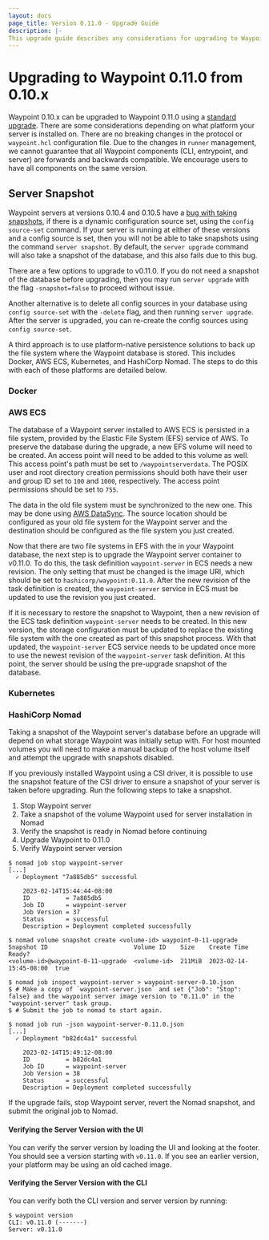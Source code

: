 ```yaml
---
layout: docs
page_title: Version 0.11.0 - Upgrade Guide
description: |-
This upgrade guide describes any considerations for upgrading to Waypoint 0.11.0.
---
```


# Upgrading to Waypoint 0.11.0 from 0.10.x

Waypoint 0.10.x can be upgraded to Waypoint 0.11.0 using a [standard upgrade](/waypoint/docs/upgrading#standard-upgrade).
There are some considerations depending on what platform your server is installed on.
There are no breaking changes in the protocol or `waypoint.hcl` configuration file.
Due to the changes in `runner` management, we cannot guarantee that all Waypoint
components (CLI, entrypoint, and server) are forwards and backwards
compatible. We encourage users to have all components on the same version.

## Server Snapshot

Waypoint servers at versions 0.10.4 and 0.10.5 have a [bug with taking snapshots](https://github.com/hashicorp/waypoint/pull/4523),
if there is a dynamic configuration source set, using the `config source-set`
command. If your server is running at either of these versions and a config
source is set, then you will not be able to take snapshots using the command
`server snapshot`. By default, the `server upgrade` command will also take a
snapshot of the database, and this also fails due to this bug.

There are a few options to upgrade to v0.11.0. If you do not need a snapshot of
the database before upgrading, then you may run `server upgrade` with the flag
`-snapshot=false` to proceed without issue.

Another alternative is to delete all config sources in your database using
`config source-set` with the `-delete` flag, and then running `server upgrade`.
After the server is upgraded, you can re-create the config sources using
`config source-set`.

A third approach is to use platform-native persistence solutions to back up the
file system where the Waypoint database is stored. This includes Docker, AWS
ECS, Kubernetes, and HashiCorp Nomad. The steps to do this with each of these
platforms are detailed below.

### Docker

### AWS ECS

The database of a Waypoint server installed to AWS ECS is persisted in a file
system, provided by the Elastic File System (EFS) service of AWS. To preserve
the database during the upgrade, a new EFS volume will need to be created. An
access point will need to be added to this volume as well. This access point's
path must be set to `/waypointserverdata`. The POSIX user and root directory
creation permissions should both have their user and group ID set to `100` and
`1000`, respectively. The access point permissions should be set to `755`.

The data in the old file system must be synchronized to the new one. This may be
done using [AWS DataSync](https://docs.aws.amazon.com/datasync/latest/userguide/what-is-datasync.html).
The source location should be configured as your old file system for the
Waypoint server and the destination should be configured as the file system you
just created.

Now that there are two file systems in EFS with the in your Waypoint database,
the next step is to upgrade the Waypoint server container to v0.11.0. To do
this, the task definition `waypoint-server` in ECS needs a new revision. The
only setting that must be changed is the image URI, which should be set to
`hashicorp/waypoint:0.11.0`. After the new revision of the task definition is
created, the `waypoint-server` service in ECS must be updated to use the
revision you just created.

If it is necessary to restore the snapshot to Waypoint, then a new revision of
the ECS task definition `waypoint-server` needs to be created. In this new
version, the storage configuration must be updated to replace the existing file
system with the one created as part of this snapshot process. With that updated,
the `waypoint-server` ECS service needs to be updated once more to use the
newest revision of the `waypoint-server` task definition. At this point, the
server should be using the pre-upgrade snapshot of the database.

### Kubernetes

### HashiCorp Nomad

Taking a snapshot of the Waypoint server's database before an upgrade will
depend on what storage Waypoint was initially setup with. For host mounted
volumes you will need to make a manual backup of the host volume itself and
attempt the upgrade with snapshots disabled.

If you previously installed Waypoint using a CSI driver, it is possible to use
the snapshot feature of the CSI driver to ensure a snapshot of your server is
taken before upgrading. Run the following steps to take a snapshot.

  1. Stop Waypoint server
  2. Take a snapshot of the volume Waypoint used for server installation in Nomad
  3. Verify the snapshot is ready in Nomad before continuing
  4. Upgrade Waypoint to 0.11.0
  5. Verify Waypoint server version

```shell-session
$ nomad job stop waypoint-server
[...]
  ✓ Deployment "7a885db5" successful

    2023-02-14T15:44:44-08:00
    ID          = 7a885db5
    Job ID      = waypoint-server
    Job Version = 37
    Status      = successful
    Description = Deployment completed successfully

$ nomad volume snapshot create <volume-id> waypoint-0-11-upgrade
Snapshot ID                        Volume ID    Size    Create Time             Ready?
<volume-id>@waypoint-0-11-upgrade  <volume-id>  211MiB  2023-02-14-15:45-08:00  true

$ nomad job inspect waypoint-server > waypoint-server-0.10.json
$ # Make a copy of `waypoint-server.json` and set {"Job": "Stop": false} and the waypoint server image version to "0.11.0" in the "waypoint-server" task group.
$ # Submit the job to nomad to start again.

$ nomad job run -json waypoint-server-0.11.0.json
[...]
  ✓ Deployment "b82dc4a1" successful

    2023-02-14T15:49:12-08:00
    ID          = b82dc4a1
    Job ID      = waypoint-server
    Job Version = 38
    Status      = successful
    Description = Deployment completed successfully
```

If the upgrade fails, stop Waypoint server, revert the Nomad snapshot, and submit the original job to Nomad.

#### Verifying the Server Version with the UI

You can verify the server version by loading the UI and looking at the footer.
You should see a version starting with `v0.11.0`. If you see an earlier version,
your platform may be using an old cached image.

#### Verifying the Server Version with the CLI

You can verify both the CLI version and server version by running:

```shell-session
$ waypoint version
CLI: v0.11.0 (-------)
Server: v0.11.0
```
